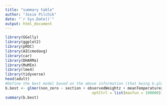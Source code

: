 ```yaml
---
title: "summary table"
author: "Josie Pilchik"
date: "`r Sys.Date()`"
output: html_document
---
```

```r
library(GGally)
library(ggplot2)
library(pROC)
library(AICcmodavg)
library(car)
library(DHARMa)
library(MuMIn)
library(lme4)
library(tidyverse)
head(adult)
#Define the best model based on the above information (that being b.glmm/mm1)
b.best <- glmer(non_zero ~ section + observedWeightz + meanTemperaturez + (1|tagID_factor), data=adult, family = binomial(link = logit), control = glmerControl(optimizer = "bobyqa", 
                                       optCtrl = list(maxfun = 100000)))
summary(b.best)
```
